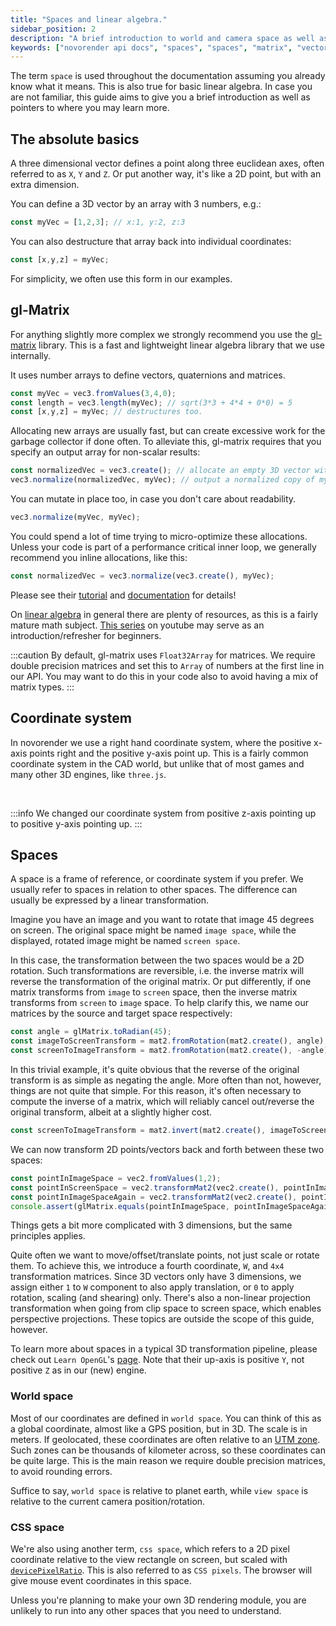 ```yaml
---
title: "Spaces and linear algebra."
sidebar_position: 2
description: "A brief introduction to world and camera space as well as some linear algebra."
keywords: ["novorender api docs", "spaces", "spaces", "matrix", "vector", "quaternion"]
---
```



The term `space` is used throughout the documentation assuming you already know what it means.
This is also true for basic linear algebra.
In case you are not familiar, this guide aims to give you a brief introduction as well as pointers to where you may learn more.

## The absolute basics

A three dimensional vector defines a point along three euclidean axes, often referred to as `X`, `Y` and `Z`.
Or put another way, it's like a 2D point, but with an extra dimension.

You can define a 3D vector by an array with 3 numbers, e.g.:

```typescript
const myVec = [1,2,3]; // x:1, y:2, z:3
```

You can also destructure that array back into individual coordinates:

```typescript
const [x,y,z] = myVec;
```

For simplicity, we often use this form in our examples.

## gl-Matrix

For anything slightly more complex we strongly recommend you use the [gl-matrix](https://www.npmjs.com/package/gl-matrix) library.
This is a fast and lightweight linear algebra library that we use internally.

It uses number arrays to define vectors, quaternions and matrices.

```typescript
const myVec = vec3.fromValues(3,4,0);
const length = vec3.length(myVec); // sqrt(3*3 + 4*4 + 0*0) = 5
const [x,y,z] = myVec; // destructures too.
```

Allocating new arrays are usually fast, but can create excessive work for the garbage collector if done often.
To alleviate this, gl-matrix requires that you specify an output array for non-scalar results:

```typescript
const normalizedVec = vec3.create(); // allocate an empty 3D vector with all coordinates set to 0.
vec3.normalize(normalizedVec, myVec); // output a normalized copy of myVec into normalizedVector.
```

You can mutate in place too, in case you don't care about readability.

```typescript
vec3.normalize(myVec, myVec);
```

You could spend a lot of time trying to micro-optimize these allocations.
Unless your code is part of a performance critical inner loop, we generally recommend you inline allocations, like this:

```typescript
const normalizedVec = vec3.normalize(vec3.create(), myVec);
```

Please see their [tutorial](https://math.hws.edu/graphicsbook/c7/s1.html#webgl3d.1.2) and [documentation](https://glmatrix.net/) for details!

On [linear algebra](https://en.wikipedia.org/wiki/Linear_algebra) in general there are plenty of resources, as this is a fairly mature math subject.
[This series](https://www.youtube.com/playlist?list=PLZHQObOWTQDPD3MizzM2xVFitgF8hE_ab) on youtube may serve as an introduction/refresher for beginners.

:::caution
By default, gl-matrix uses `Float32Array` for matrices.
We require double precision matrices and set this to `Array` of numbers at the first line in our API.
You may want to do this in your code also to avoid having a mix of matrix types.
:::

## Coordinate system

In novorender we use a right hand coordinate system, where the positive x-axis points right and the positive y-axis point up.
This is a fairly common coordinate system in the CAD world, but unlike that of most games and many other 3D engines, like `three.js`.

<Drawio content={coordinateAxesGraph} />
<br/>

:::info
We changed our coordinate system from positive z-axis pointing up to positive y-axis pointing up.
:::

## Spaces

A space is a frame of reference, or coordinate system if you prefer.
We usually refer to spaces in relation to other spaces.
The difference can usually be expressed by a linear transformation.

Imagine you have an image and you want to rotate that image 45 degrees on screen.
The original space might be named `image space`, while the displayed, rotated image might be named `screen space`.

In this case, the transformation between the two spaces would be a 2D rotation.
Such transformations are reversible, i.e. the inverse matrix will reverse the transformation of the original matrix.
Or put differently, if one matrix transforms from `image` to `screen` space, then the inverse matrix transforms from `screen` to `image` space.
To help clarify this, we name our matrices by the source and target space respectively:

```typescript
const angle = glMatrix.toRadian(45);
const imageToScreenTransform = mat2.fromRotation(mat2.create(), angle);
const screenToImageTransform = mat2.fromRotation(mat2.create(), -angle);
```

In this trivial example, it's quite obvious that the reverse of the original transform is as simple as negating the angle.
More often than not, however, things are not quite that simple.
For this reason, it's often necessary to compute the inverse of a matrix, which will reliably cancel out/reverse the original transform, albeit at a slightly higher cost.

```typescript
const screenToImageTransform = mat2.invert(mat2.create(), imageToScreenTransform);
```

We can now transform 2D points/vectors back and forth between these two spaces:

```typescript
const pointInImageSpace = vec2.fromValues(1,2);
const pointInScreenSpace = vec2.transformMat2(vec2.create(), pointInImageSpace, imageToScreenTransform);
const pointInImageSpaceAgain = vec2.transformMat2(vec2.create(), pointInScreenSpace, screenToImageTransform);
console.assert(glMatrix.equals(pointInImageSpace, pointInImageSpaceAgain));
```

Things gets a bit more complicated with 3 dimensions, but the same principles applies.

Quite often we want to move/offset/translate points, not just scale or rotate them.
To achieve this, we introduce a fourth coordinate, `W`, and `4x4` transformation matrices.
Since 3D vectors only have 3 dimensions, we assign either `1` to `W` component to also apply translation, or `0` to apply rotation, scaling (and shearing) only.
There's also a non-linear projection transformation when going from clip space to screen space, which enables perspective projections.
These topics are outside the scope of this guide, however.

To learn more about spaces in a typical 3D transformation pipeline, please check out `Learn OpenGL`'s [page](https://learnopengl.com/Getting-started/Coordinate-Systems).
Note that their up-axis is positive `Y`, not positive `Z` as in our (new) engine.

### World space

Most of our coordinates are defined in `world space`.
You can think of this as a global coordinate, almost like a GPS position, but in 3D.
The scale is in meters.
If geolocated, these coordinates are often relative to an [UTM zone](https://gisgeography.com/utm-universal-transverse-mercator-projection/).
Such zones can be thousands of kilometer across, so these coordinates can be quite large.
This is the main reason we require double precision matrices, to avoid rounding errors.

Suffice to say, `world space` is relative to planet earth, while `view space` is relative to the current camera position/rotation.


### CSS space

We're also using another term, `css space`, which refers to a 2D pixel coordinate relative to the view rectangle on screen, but scaled with [`devicePixelRatio`](https://developer.mozilla.org/en-US/docs/Web/API/Window/devicePixelRatio).
This is also referred to as `CSS pixels`.
The browser will give mouse event coordinates in this space.

Unless you're planning to make your own 3D rendering module, you are unlikely to run into any other spaces that you need to understand.
